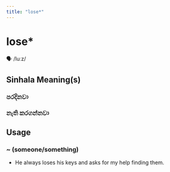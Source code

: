 ```yaml
---
title: "lose*"
---
```


# lose*

🗣️ /luːz/

## Sinhala Meaning(s)

### පරදිනවා
### නැති කරගන්නවා

## Usage

### ~ (someone/something)

- He always loses his keys and asks for my help finding them.

